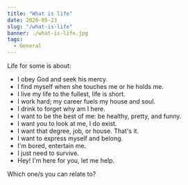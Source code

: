 ```yaml
---
title: "What is life"
date: 2020-05-23
slug: "/what-is-life"
banner: ./what-is-life.jpg
tags:
  - General
---
```


Life for some is about:

- I obey God and seek his mercy.
- I find myself when she touches me or he holds me.
- I live my life to the fullest, life is short.
- I work hard; my career fuels my house and soul.
- I drink to forget why am I here. 
- I want to be the best of me: be healthy, pretty, and funny.
- I want you to look at me, I do exist.
- I want that degree, job, or house. That's it.
- I want to express myself and belong.
- I'm bored, entertain me.
- I just need to survive.
- Hey! I'm here for you, let me help.

Which one/s you can relate to?
